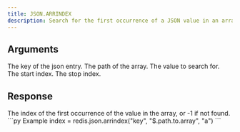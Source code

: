 ```yaml
---
title: JSON.ARRINDEX
description: Search for the first occurrence of a JSON value in an array.
---
```


## Arguments

<ParamField body="key" type="str" required>
    The key of the json entry.
</ParamField>
<ParamField body="path" type="str" default="$">
    The path of the array.
</ParamField>

<ParamField body="value" type="TValue" required>
    The value to search for.
</ParamField>

<ParamField body="start" type="int" default={0}>
    The start index.
</ParamField>
<ParamField body="stop" type="int" default={0}>
    The stop index.
</ParamField>


## Response

<ResponseField type="List[int]" required>
  The index of the first occurrence of the value in the array, or -1 if not found.
</ResponseField>

<RequestExample>
```py Example
index = redis.json.arrindex("key", "$.path.to.array", "a")
```
</RequestExample>
